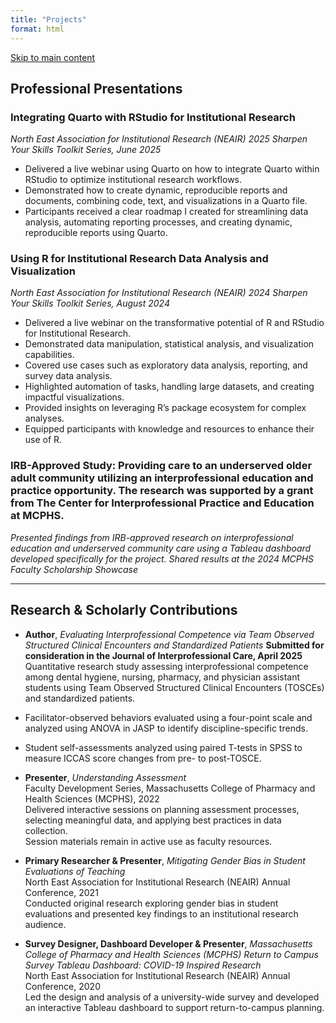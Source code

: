 ```yaml
---
title: "Projects"
format: html
---
```


<a href="#main-content" class="skip-link">Skip to main content</a>

## Professional Presentations {#main-content}

### **Integrating Quarto with RStudio for Institutional Research**  
_North East Association for Institutional Research (NEAIR) 2025 Sharpen Your Skills Toolkit Series, June 2025_

- Delivered a live webinar using Quarto on how to integrate Quarto within RStudio to optimize institutional research workflows.
- Demonstrated how to create dynamic, reproducible reports and documents, combining code, text, and visualizations in a Quarto file.
- Participants received a clear roadmap I created for streamlining data analysis, automating reporting processes, and creating dynamic, reproducible reports using Quarto.

### **Using R for Institutional Research Data Analysis and Visualization**  
_North East Association for Institutional Research (NEAIR) 2024 Sharpen Your Skills Toolkit Series, August 2024_

- Delivered a live webinar on the transformative potential of R and RStudio for Institutional Research.
- Demonstrated data manipulation, statistical analysis, and visualization capabilities.
- Covered use cases such as exploratory data analysis, reporting, and survey data analysis.
- Highlighted automation of tasks, handling large datasets, and creating impactful visualizations.
- Provided insights on leveraging R's package ecosystem for complex analyses.
- Equipped participants with knowledge and resources to enhance their use of R.

### **IRB-Approved Study: Providing care to an underserved older adult community utilizing an interprofessional education and practice opportunity. The research was supported by a grant from The Center for Interprofessional Practice and Education at MCPHS.**  
_Presented findings from IRB-approved research on interprofessional education and underserved community care using a Tableau dashboard developed specifically for the project. Shared results at the 2024 MCPHS Faculty Scholarship Showcase_

---

## Research & Scholarly Contributions 

- **Author**, *Evaluating Interprofessional Competence via Team Observed Structured Clinical Encounters and Standardized Patients* 
**Submitted for consideration in the Journal of Interprofessional Care, April 2025**  
Quantitative research study assessing interprofessional competence among dental hygiene, nursing, pharmacy, and physician assistant students using Team Observed Structured Clinical Encounters (TOSCEs) and standardized patients.  
- Facilitator-observed behaviors evaluated using a four-point scale and analyzed using ANOVA in JASP to identify discipline-specific trends.  
- Student self-assessments analyzed using paired T-tests in SPSS to measure ICCAS score changes from pre- to post-TOSCE.

- **Presenter**, *Understanding Assessment*  
  Faculty Development Series, Massachusetts College of Pharmacy and Health Sciences (MCPHS), 2022  
  Delivered interactive sessions on planning assessment processes, selecting meaningful data, and applying best practices in data collection.  
  Session materials remain in active use as faculty resources.

- **Primary Researcher & Presenter**, *Mitigating Gender Bias in Student Evaluations of Teaching*  
  North East Association for Institutional Research (NEAIR) Annual Conference, 2021  
  Conducted original research exploring gender bias in student evaluations and presented key findings to an institutional research audience.

- **Survey Designer, Dashboard Developer & Presenter**, *Massachusetts College of Pharmacy and Health Sciences (MCPHS) Return to Campus Survey Tableau Dashboard: COVID-19 Inspired Research*  
  North East Association for Institutional Research (NEAIR) Annual Conference, 2020  
  Led the design and analysis of a university-wide survey and developed an interactive Tableau dashboard to support return-to-campus planning.
